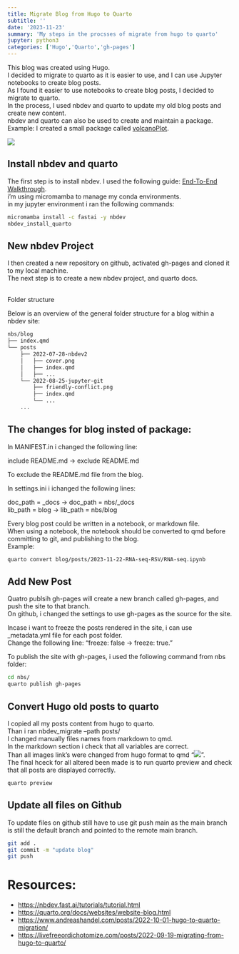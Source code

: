 ```yaml
---
title: Migrate Blog from Hugo to Quarto
subtitle: ''
date: '2023-11-23'
summary: 'My steps in the procsses of migrate from hugo to quarto'
jupyter: python3
categories: ['Hugo','Quarto','gh-pages']
---
```

This blog was created using Hugo.</br>
I decided to migrate to quarto as it is easier to use, and I can use Jupyter notebooks to create blog posts.</br>
As I found it easier to use notebooks to create blog posts, I decided to migrate to quarto.</br>
In the process, I used nbdev and quarto to update my old blog posts and create new content.</br>
nbdev and quarto can also be used to create and maintain a package.</br>
Example:
I created a small package called [volcanoPlot](https://avivleemann.github.io/volcanoPlot/).

![](thumbnail.jpg)

## Install nbdev and quarto

The first step is to install nbdev. I used the following guide: [End-To-End Walkthrough](https://nbdev.fast.ai/tutorial.html). </br>
i'm using micromamba to manage my conda environments.</br>
in my jupyter environment i ran the following commands:</br>

```bash
micromamba install -c fastai -y nbdev
nbdev_install_quarto
```
## New nbdev Project

I then created a new repository on github, activated gh-pages and cloned it to my local machine.</br>
The next step is to create a new nbdev project, and quarto docs.

<br>Folder structure</br>

Below is an overview of the general folder structure for a blog within a nbdev site:</br>

```markdown
nbs/blog
├── index.qmd
└── posts
    ├── 2022-07-28-nbdev2
    │   ├── cover.png
    │   ├── index.qmd
    │   ├── ...
    └── 2022-08-25-jupyter-git
        ├── friendly-conflict.png
        ├── index.qmd
        └── ...
    ...
```
## The changes for blog insted of package:


In MANIFEST.in i changed the following line:</br>

include README.md -> exclude README.md</br>

To exclude the README.md file from the blog.</br>

In settings.ini i ichanged the following lines:</br>

doc_path = _docs  -> doc_path = nbs/_docs</br>
lib_path = blog -> lib_path = nbs/blog</br>

Every blog post could be written in a notebook, or markdown file.</br>
When using a notebook, the notebook should be converted to qmd before committing to git, and publishing to the blog.</br>
Example:</br>

```bash 
quarto convert blog/posts/2023-11-22-RNA-seq-RSV/RNA-seq.ipynb
```

## Add New Post

Quatro publsih gh-pages will create a new branch called gh-pages, and push the site to that branch.</br>
On github, i changed the settings to use gh-pages as the source for the site.</br>

Incase i want to freeze the posts rendered in the site, i can use _metadata.yml file for each post folder. </br>
Change the following line: "freeze: false -> freeze: true."</br>

To publish the site with gh-pages, i used the following command from nbs folder:</br>

```bash
cd nbs/
quarto publish gh-pages
```

## Convert Hugo old posts to quarto

I copied all my posts content from hugo to quarto.</br>
Than i ran nbdev_migrate --path posts/</br>
I changed manually files names from markdown to qmd.</br>
In the markdown section i check that all variables are correct.</br>
Than all images link's were changed from hugo format to qmd "![](path/to/image.png)". </br>
The final hceck for all altered been made is to run quarto preview and check that all posts are displayed correctly.</br>
```bash
quarto preview
```
## Update all files on Github

To update files on github still have to use git push main as the main branch is still the default branch and pointed to the remote main branch.

```bash
git add .
git commit -m "update blog"
git push
```

# Resources:
- [https://nbdev.fast.ai/tutorials/tutorial.html](https://nbdev.fast.ai/tutorials/tutorial.html)
- [https://quarto.org/docs/websites/website-blog.html](https://quarto.org/docs/websites/website-blog.html)
- [https://www.andreashandel.com/posts/2022-10-01-hugo-to-quarto-migration/](hugo-to-quarto-migration)
- [https://livefreeordichotomize.com/posts/2022-09-19-migrating-from-hugo-to-quarto/](Migrating from Hugo to Quarto by Lucy D’Agostino McGowan)

